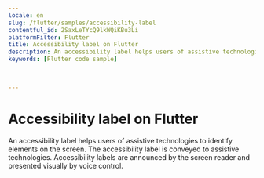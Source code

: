 ```yaml
---
locale: en
slug: /flutter/samples/accessibility-label
contentful_id: 2SaxLeTYcQ9lkWQiKBu3Li
platformFilter: Flutter
title: Accessibility label on Flutter
description: An accessibility label helps users of assistive technologies to identify elements on the screen.
keywords: [Flutter code sample]


	
---
```


# Accessibility label on Flutter

An accessibility label helps users of assistive technologies to identify elements on the screen. The accessibility label is conveyed to assistive technologies. Accessibility labels are announced by the screen reader and presented visually by voice control.

<CodeSample id="accessibility-label" locale="en" platform="flutter"/>
